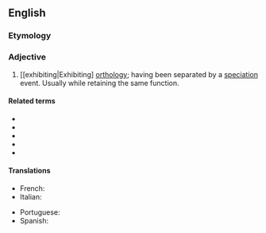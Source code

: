 ==English==

===Etymology===
{{suffix|en|orthology|ous}}

===Adjective===
{{en-adj|-}}

# {{lb|en|genetics|of genes or sequences}} [[exhibiting|Exhibiting]    [[orthology]]; having been separated by a [[speciation]] event. Usually while retaining the same function.

====Related terms====
* {{l|en|ortholog}}
* {{l|en|homologous}}
* {{l|en|orthologization}}
* {{l|en|paralogous}}
* {{l|en|xenologous}}

====Translations====
{{trans-top|having been separated by a speciation event}}
* French: {{t+|fr|orthologue}}
* Italian: {{t|it|ortologo}}
{{trans-mid}}
* Portuguese: {{t|pt|ortólogo}}
* Spanish: {{t|es|ortólogo}}
{{trans-bottom}}